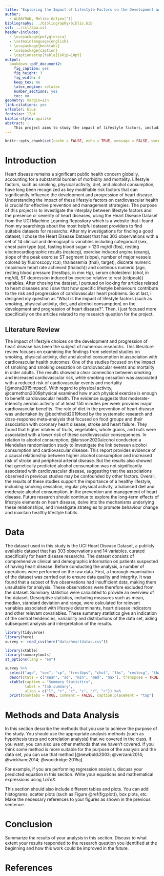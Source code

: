 ```yaml
---
title: "Exploring the Impact of Lifestyle Factors on the Development and Progression of Heart Disease"
author: 
  - ALBAYRAK, Melike Gülşen[^1]
bibliography: ../bibliography/biblio.bib
csl: ../csl/apa.csl
header-includes:
  - \usepackage{polyglossia}
  - \setmainlanguage{english}
  - \usepackage{booktabs}
  - \usepackage{caption} 
  - \captionsetup[table]{skip=10pt}
output:
  bookdown::pdf_document2:
    fig_caption: yes
    fig_height: 3
    fig_width: 4
    keep_tex: no
    latex_engine: xelatex
    number_sections: yes
    toc: no
geometry: margin=1in
link-citations: yes
urlcolor: blue
fontsize: 12pt
biblio-style: apalike
abstract: |
    This project aims to study the impact of lifestyle factors, including smoking, physical activity, diet and alcohol drinking, on the onset and progression of heart disease. The study be based on the UCI Heart Disease Dataset, which contains comprehensive clinical and demographic information on patients with suspected heart disease. Data analysis and statistical methods will be used to explore the associations between lifestyle habits and heart disease outcomes in the parts of "Data" and " Methods and Data Analysis". The project seeks to provide valuable insights into how these daily factors that influence the risk and pathway of heart diseases. The findings will contribute to the existing body of knowledge on cardiovascular health and inform the development of targeted interventions . By better understanding the role of lifestyle factors in heart disease, this research aims to improve cardiovascular health outcomes and reduce the overall heart diseases at a population level.
---
```

```r
knitr::opts_chunk$set(cache = FALSE, echo = TRUE, message = FALSE, warning = FALSE)
```

<!-- ======================================================================= -->
<!-- ============================== FOOTNOTES ============================== -->
<!-- ======================================================================= -->
[^1]: 21080562, [Github Repo](https://github.com/melikegulsenalbayrak/Final)


# Introduction
Heart disease remains a significant public health concern globally, accounting for a substantial burden of morbidity and mortality. Lifestyle factors, such as smoking, physical activity, diet, and alcohol consumption, have long been recognized as key modifiable risk factors that can significantly influence the development and progression of heart disease. Understanding the impact of these lifestyle factors on cardiovascular health is crucial for effective prevention and management strategies. The purpose of this project is to investigate the interplay between lifestyle factors and the presence or severity of heart diseases, using the Heart Disease Dataset from the UCI Machine Learning Repository which is a website that i found from my searchings about the most helpful dataset providers to find suitable datasets for researchs. After my investigations for finding a good dataset, I chose the Heart Disease Dataset that has 303 observations with a set of 14 clinical and demographic variables including categorical (sex, chest pain type (cp), fasting blood sugar > 120 mg/dl (fbs), resting electrocardiographic results (restecg), exercise induced angina (exang), slope of the peak exercise ST segment (slope), number of major vessels colored by fluoroscopy (ca), thalassemia (thal), target), discrete numeric (maximum heart rate achieved (thalach)) and continous numeric (age, resting blood pressure (trestbps, in mm Hg), serum cholesterol (chol, in mg/dl), ST depression induced by exercise relative to rest (oldpeak)) variables.
After chosing the dataset, i pursued on looking for articles related to heart diseases and i saw that how specific lifestyle behaviours contribute to the risk and progression of cardiovascular heart problems. So at last, i designed my question as "What is the impact of lifestyle factors (such as smoking, physical activity, diet, and alcohol consumption) on the development and progression of heart disease?". Then, i just focused more specifically on the articles related to my research question for the project.


## Literature Review

The impact of lifestyle choices on the development and progression of heart disease has been the subject of numerous researchs. This literature review focuses on examining the findings from selected studies on smoking, physical activity, diet and alcohol consumption in association with cardiovascular health outcomes.
One of the studies focused on the impact of smoking and smoking cessation on cardiovascular events and mortality in older adults. The results showed a clear connection between smoking and increased cardiovascular risk, while smoking cessation was associated with a reduced risk of cardiovascular events and mortality [@mons2015impact]. With regard to physical activity, @carnethon2009physical examined how much physical exercise is enough to benefit cardiovascular health. The evidence suggests that moderate-intensity aerobic activity of at least 150 minutes per week provides major cardiovascular benefits. The role of diet in the prevention of heart disease was undertaken by @bechthold2019food by the systematic research and dose-response meta-analysis  that focused on food groups and their association with coronary heart disease, stroke and heart failure. They found that higher intakes of fruits, vegetables, whole grains, and nuts were associated with a lower risk of these cardiovascular consequences. In relation to alcohol consumption, @larsson2020alcohol conducted a Mendelian randomisation study to investigate the link between alcohol consumption and cardiovascular disease. This report provides evidence of a causal relationship between higher alcohol consumption and increased risk of stroke and peripheral arterial disease. But the results also showed that genetically predicted alcohol consumption was not significantly associated with cardiovascular disease, suggesting that the associations observed in previous studies may be confounded by other factors.
Overall, the results of these studies support the importance of a healthy lifestyle, including smoking cessation, regular physical activity, a balanced diet and moderate alcohol consumption, in the prevention and management of heart disease. Future research should continue to explore the long-term effects of lifestyle elements on heart disease, delve into the mechanisms underlying these relationships, and investigate strategies to promote behaviour change and maintain healthy lifestyle habits.


# Data
The dataset used in this study is the UCI Heart Disease Dataset, a publicly available dataset that has 303 observations and 14 variables, curated specifically for heart disease researchs. The dataset consists of comprehensive clinical and demographic information on patients suspected of having heart disease.
Before conducting the analysis, a number of operations were performed on the raw data. First, a thorough examination of the dataset was carried out to ensure data quality and integrity. It was found that a subset of five observations had insufficient data, making them unsuitable for analysis. These observations were therefore excluded from the dataset.
Summary statistics were calculated to provide an overview of the dataset. Descriptive statistics, including measures such as mean, median, standard deviation and range, were calculated for relevant variables associated with lifestyle determinants, heart disease indicators and other relevant covariables. These summary statistics give an indication of the central tendencies, variability and distributions of the data set, aiding subsequent analysis and interpretation of the results.

```r
library(tidyverse)
library(here)
survey <- read_csv(here("data/heartdatas.csv"))
```

```r
library(xtable) 
library(summarytools)
st_options(lang = "en")
```

```r
survey %>%
  select("age", "sex", "cp", "trestbps", "chol", "fbs", "restecg", "thalach", "exang", "oldpeak", "ca", "thal", "target") %>% 
  descr(stats = c("mean", "sd", "min", "med", "max"), transpose = TRUE) %>% 
  xtable(caption = "Summary Statistics",
         label = "tab:summary",
         align = c("l", "c", "c", "c", "c", "c")) %>% 
  print(booktabs = TRUE, comment = FALSE, caption.placement = "top")
```


# Methods and Data Analysis
In this section describe the methods that you use to achieve the purpose of the study. You should use the appropriate analysis methods (such as hypothesis tests and correlation analysis) that we covered in the class. If you want, you can also use other methods that we haven't covered. If you think some method is more suitable for the purpose of the analysis and the data set, you can use that method [@newbold:2003; @verzani:2014; @wickham:2014; @wooldridge:2015a].

For example, if you are performing regression analysis, discuss your predicted equation in this section. Write your equations and mathematical expressions using $LaTeX$.



This section should also include different tables and plots. You can add histograms, scatter plots (such as Figure \@ref(fig:plot)), box plots, etc. Make the necessary references to your figures as shown in the previous sentence.



# Conclusion
Summarize the results of your analysis in this section. Discuss to what extent your results responded to the research question you identified at the beginning and how this work could be improved in the future.


\newpage
# References {#references}
<div id="refs"></div>


